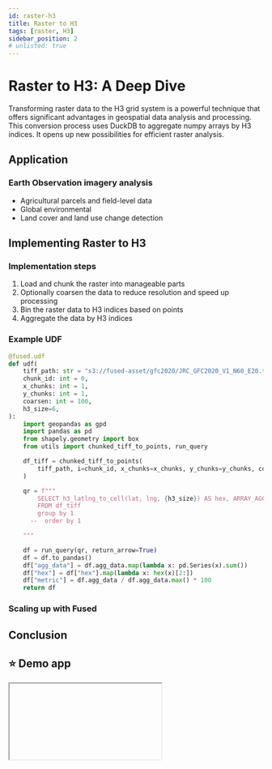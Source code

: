 ```yaml
---
id: raster-h3
title: Raster to H3
tags: [raster, H3]
sidebar_position: 2
# unlisted: true
---
```


# Raster to H3: A Deep Dive

Transforming raster data to the H3 grid system is a powerful technique that offers significant advantages in geospatial data analysis and processing. This conversion process uses DuckDB to aggregate numpy arrays by H3 indices. It opens up new possibilities for efficient raster analysis.


## Application

### Earth Observation imagery analysis

- Agricultural parcels and field-level data
- Global environmental
- Land cover and land use change detection


## Implementing Raster to H3


### Implementation steps

1. Load and chunk the raster into manageable parts
2. Optionally coarsen the data to reduce resolution and speed up processing
3. Bin the raster data to H3 indices based on points
4. Aggregate the data by H3 indices



### Example UDF

```python
@fused.udf
def udf(
    tiff_path: str = "s3://fused-asset/gfc2020/JRC_GFC2020_V1_N60_E20.tif",
    chunk_id: int = 0,
    x_chunks: int = 1,
    y_chunks: int = 1,
    coarsen: int = 100,
    h3_size=6,
):
    import geopandas as gpd
    import pandas as pd
    from shapely.geometry import box
    from utils import chunked_tiff_to_points, run_query

    df_tiff = chunked_tiff_to_points(
        tiff_path, i=chunk_id, x_chunks=x_chunks, y_chunks=y_chunks, coarsen=coarsen
    )

    qr = f"""
        SELECT h3_latlng_to_cell(lat, lng, {h3_size}) AS hex, ARRAY_AGG(data) as agg_data
        FROM df_tiff
        group by 1
      --  order by 1

    """

    df = run_query(qr, return_arrow=True)
    df = df.to_pandas()
    df["agg_data"] = df.agg_data.map(lambda x: pd.Series(x).sum())
    df["hex"] = df["hex"].map(lambda x: hex(x)[2:])
    df["metric"] = df.agg_data / df.agg_data.max() * 100
    return df

```


### Scaling up with Fused


## Conclusion


## ⭐ Demo app


<Iframe
  id="raster-h3"
  code={RASTER_TO_H3_CODE}
  requirements={[
    "/pyarrow/pyarrow-17.0.0-cp312-cp312-pyodide_2024_0_wasm32.whl",
    "pyodide-unix-timezones",
    "geopandas",
    "requests",
    "xarray",
    "yarl",
    "pydeck"
  ]}
/>
